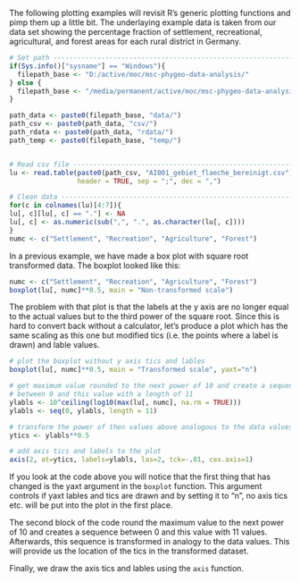 <!---
Version: "2013-10-23"
Copyright (C) 2013 Thomas Nauss, GNU GPL (>=3)
-->

The following plotting examples will revisit R's generic plotting functions
and pimp them up a little bit. The underlaying example data is taken from our data set showing the percentage fraction of settlement, recreational, agricultural, and forest areas for each rural district in Germany.
```r
# Set path ---------------------------------------------------------------------
if(Sys.info()["sysname"] == "Windows"){
  filepath_base <- "D:/active/moc/msc-phygeo-data-analysis/"
} else {
  filepath_base <- "/media/permanent/active/moc/msc-phygeo-data-analysis/"
}

path_data <- paste0(filepath_base, "data/")
path_csv <- paste0(path_data, "csv/")
path_rdata <- paste0(path_data, "rdata/")
path_temp <- paste0(filepath_base, "temp/")


# Read csv file ----------------------------------------------------------------
lu <- read.table(paste0(path_csv, "AI001_gebiet_flaeche_bereinigt.csv"),
                 header = TRUE, sep = ";", dec = ",")

# Clean data -------------------------------------------------------------------
for(c in colnames(lu)[4:7]){
lu[, c][lu[, c] == "."] <- NA  
lu[, c] <- as.numeric(sub(",", ".", as.character(lu[, c])))
}
numc <- c("Settlement", "Recreation", "Agriculture", "Forest")
```

In a previous example, we have made a box plot with square root transformed
data. The boxplot looked like this:
```r
numc <- c("Settlement", "Recreation", "Agriculture", "Forest")
boxplot(lu[, numc]**0.5, main = "Non-transformed scale")
```

The problem with that plot is that the labels at the y axis are no longer equal
to the actual values but to the third power of the square root. Since this is
hard to convert back without a calculator, let's produce a plot which has the
same scaling as this one but modified tics (i.e. the points where a label is 
drawn) and lable values.

```r
# plot the boxplot without y axis tics and lables
boxplot(lu[, numc]**0.5, main = "Transformed scale", yaxt="n")

# get maximum value rounded to the next power of 10 and create a sequence 
# between 0 and this value with a length of 11
ylabls <- 10^ceiling(log10(max(lu[, numc], na.rm = TRUE)))
ylabls <- seq(0, ylabls, length = 11)

# transform the power of then values above analogous to the data values
ytics <- ylabls**0.5

# add axis tics and labels to the plot
axis(2, at=ytics, labels=ylabls, las=2, tck=-.01, cex.axis=1)
```

If you look at the code above you will notice that the first thing that has
changed is the yaxt argument in the ``boxplot`` function. This argument controls
if yaxt lables and tics are drawn and by setting it to "n", no axis tics etc.
will be put into the plot in the first place.

The second block of the code round the maximum value to the next power of 10 and creates a sequence between 0 and this value with 11 values. Afterwards, this sequence is transformed in analogy to the data values. This will provide us the location of the tics in the transformed dataset. 

Finally, we draw the axis tics and lables using the `axis` function.
